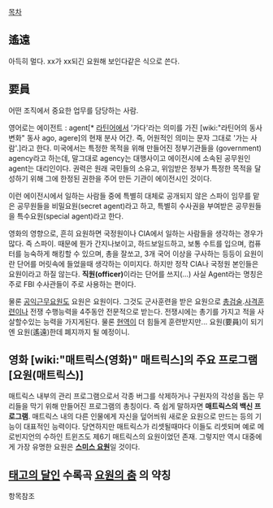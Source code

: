 [[목차]]

== 遙遠 ==
아득히 멀다. xx가 xx되긴 요원해 보인다같은 식으로 쓴다.

== 要員 ==
어떤 조직에서 중요한 업무를 담당하는 사람.

영어로는 에이전트 : agent[* [[라틴어]]에서 '가다'라는 의미를 가진 [wiki:"라틴어의 동사 변화" 동사 ago, agere]의 현재 분사 어간. 즉, 어원적인 의미는 문자 그대로 '가는 사람'.]라고 한다. 미국에서는 특정한 목적을 위해 만들어진 정부기관들을 (government) agency라고 하는데, 말그대로 agency는 대행사이고 에이전시에 소속된 공무원인 agent는 대리인이다. 권력은 원래 국민들의 소유고, 위임받은 정부가 특정한 목적을 달성하기 위해 그에 한정된 권한을 주어 만든 기관이 에이전시인 것이다.

이런 에이전시에서 일하는 사람들 중에 특별히 대체로 공개되지 않은 스파이 임무를 맡은 공무원들을 비밀요원(secret agent)라고 하고, 특별히 수사권을 부여받은 공무원들을 특수요원(special agent)라고 한다. 

영화의 영향으로, 흔히 요원하면 국정원이나 CIA에서 일하는 사람들을 생각하는 경우가 많다. 즉 스파이. 때문에 뭔가 간지나보이고, 하드보일드하고, 보통 수트를 입으며, 컴퓨터를 능숙하게 해킹할 수 있으며, 총을 잘쏘고, 3개 국어 이상을 구사하는 등등이 요원이란 단어를 머릿속에 들었을때 생각하는 이미지다. 하지만 정작 CIA나 국정원 본인들은 요원이라고 하질 않는다. '''직원(officer)'''이라는 단어를 쓰지(…) 사실 Agent라는 명칭은 주로 FBI 수사관들이 주로 사용하는 편이다.

물론 [[공익근무요원]]도 요원은 요원이다. 그것도 군사훈련을 받은 요원으로 [[총검술]].[[사격훈련]]이나 전쟁 수행능력을 4주동안 전문적으로 받는다. 전쟁시에는 총기를 가지고 적을 사살할수있는 능력을 가지게된다. 물론 [[현역]]이 더 힘들게 훈련받지만... 요원(要員)이 되기엔 요원(遙遠)한데 폐지까지 될 예정이니. 

== 영화 [wiki:"매트릭스(영화)" 매트릭스]의 주요 프로그램 [요원(매트릭스)] ==
매트릭스 내부의 관리 프로그램으로서 각종 버그를 삭제하거나 구원자의 각성을 돕는 무리들을 막기 위해 만들어진 프로그램의 총칭이다. 즉 쉽게 말하자면 '''매트릭스의 백신 프로그램'''. 매트릭스 내의 다른 인물에게 자신을 덮어씌워 새로운 요원으로 만드는 등의 기능이 대표적인 능력이다. 당연하지만 매트릭스가 리셋될때마다 이들도 리셋되며 예로 메로빈지언의 수하인 트윈즈도 제6기 매트릭스의 요원이었던 존재. 그렇지만 역시 대중에게 가장 유명한 요원은 '''[[스미스 요원]]'''일 것이다.


== [[태고의 달인]] 수록곡 [[요원의 춤]] 의 약칭 ==

항목참조
